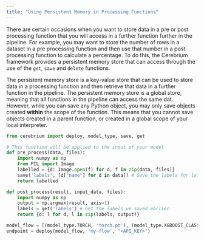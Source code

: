 ```yaml
---
title: "Using Persistent Memory in Processing Functions"
---
```


There are certain occasions when you want to store data in a pre or post processing function that you will access in a further function further in the pipeline.
For example, you may want to store the number of rows in a dataset in a pre processing function and then use that number in a post processing function to calculate a percentage.
To do this, the Cerebrium framework provides a persistent memory store that can access through the use of the `get`, `save` and `delete` functions.

The persistent memory store is a key-value store that can be used to store data in a processing function and then retrieve that data in a further function in the pipeline.
The persistent memory store is a global store, meaning that all functions in the pipeline can access the same dat. However, while you can save any Python object, 
you may only save objects created **within** the scope of the function. This means that you cannot save objects created in a parent function, or created in a global scope
of your local interpreter.

```python
from cerebrium import deploy, model_type, save, get

# This function will be applied to the input of your model
def pre_process(data, files):
    import numpy as np
    from PIL import Image
    labelled = {d: Image.open(f) for d, f in zip(data, files)}
    save('labels', [d["name"] for d in data]) # Save the labels for later
    return labelled

def post_process(result, input_data, files):
    import numpy as np
    output = np.argmax(result, axis=1)
    labels = get('labels') # Get the labels we saved earlier
    return {d: l for d, l in zip(labels, output)}

model_flow = [(model_type.TORCH, 'torch.pt'), (model_type.XGBOOST_CLASSIFIER, 'xgb.json', {"pre": pre_process, "post": post_process})]
endpoint = deploy(model_flow, 'my-flow', "<API_KEY>")
```
